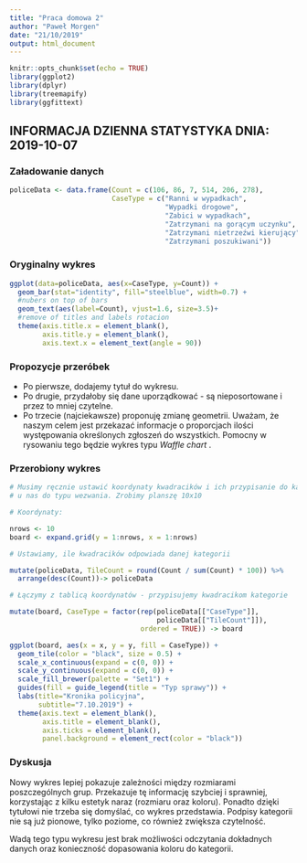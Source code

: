 ```yaml
---
title: "Praca domowa 2"
author: "Paweł Morgen"
date: "21/10/2019"
output: html_document
---
```


```r
knitr::opts_chunk$set(echo = TRUE)
library(ggplot2)
library(dplyr)
library(treemapify)
library(ggfittext)
```

## INFORMACJA DZIENNA STATYSTYKA DNIA: 2019-10-07

### Załadowanie danych

```r
policeData <- data.frame(Count = c(106, 86, 7, 514, 206, 278),
                         CaseType = c("Ranni w wypadkach",
                                      "Wypadki drogowe",
                                      "Zabici w wypadkach",
                                      "Zatrzymani na gorącym uczynku",
                                      "Zatrzymani nietrzeźwi kierujący",
                                      "Zatrzymani poszukiwani"))
```

### Oryginalny wykres

```r
ggplot(data=policeData, aes(x=CaseType, y=Count)) + 
  geom_bar(stat="identity", fill="steelblue", width=0.7) +
  #nubers on top of bars
  geom_text(aes(label=Count), vjust=1.6, size=3.5)+
  #remove of titles and labels rotacion
  theme(axis.title.x = element_blank(),
        axis.title.y = element_blank(),
        axis.text.x = element_text(angle = 90))
```

### Propozycje przeróbek

* Po pierwsze, dodajemy tytuł do wykresu. 
* Po drugie, przydałoby się dane uporządkować - są nieposortowane i przez to mniej czytelne.
* Po trzecie (najciekawsze) proponuję zmianę geometrii. Uważam, że naszym celem jest przekazać informacje o proporcjach ilości występowania określonych zgłoszeń do wszystkich. Pomocny w rysowaniu tego będzie wykres typu *Waffle chart* . 

### Przerobiony wykres

```r
# Musimy ręcznie ustawić koordynaty kwadracików i ich przypisanie do kategorii - 
# u nas do typu wezwania. Zrobimy planszę 10x10

# Koordynaty: 

nrows <- 10
board <- expand.grid(y = 1:nrows, x = 1:nrows)

# Ustawiamy, ile kwadracików odpowiada danej kategorii

mutate(policeData, TileCount = round(Count / sum(Count) * 100)) %>%
  arrange(desc(Count))-> policeData

# Łączymy z tablicą koordynatów - przypisujemy kwadracikom kategorie

mutate(board, CaseType = factor(rep(policeData[["CaseType"]],
                                    policeData[["TileCount"]]),
                                ordered = TRUE)) -> board  

ggplot(board, aes(x = x, y = y, fill = CaseType)) +
  geom_tile(color = "black", size = 0.5) +
  scale_x_continuous(expand = c(0, 0)) +
  scale_y_continuous(expand = c(0, 0)) +
  scale_fill_brewer(palette = "Set1") +
  guides(fill = guide_legend(title = "Typ sprawy")) +
  labs(title="Kronika policyjna",
       subtitle="7.10.2019") +
  theme(axis.text = element_blank(),
        axis.title = element_blank(),
        axis.ticks = element_blank(),
        panel.background = element_rect(color = "black"))
```

### Dyskusja

Nowy wykres lepiej pokazuje zależności między rozmiarami poszczególnych grup. Przekazuje tę informację szybciej i sprawniej, korzystając z kilku estetyk naraz (rozmiaru oraz koloru).  Ponadto dzięki tytułowi nie trzeba się domyślać, co wykres przedstawia. Podpisy kategorii nie są już pionowe, tylko poziome, co również zwiększa czytelność.

Wadą tego typu wykresu jest brak możliwości odczytania dokładnych danych oraz konieczność dopasowania koloru do kategorii.



